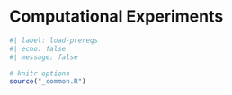 # Computational Experiments {#sec-computational-experiments}

```r
#| label: load-prereqs
#| echo: false
#| message: false

# knitr options
source("_common.R")

```
